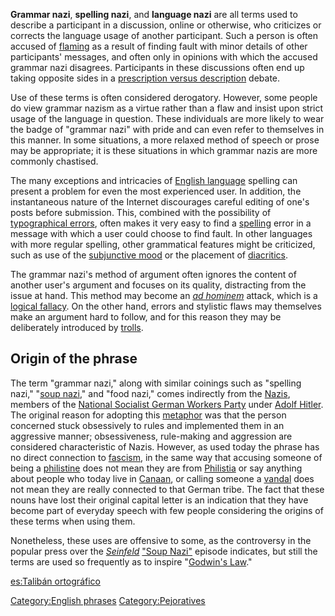 '''Grammar nazi''', '''spelling nazi''', and '''language nazi''' are all terms used to describe a participant in a discussion, online or otherwise, who criticizes or corrects the language usage of another participant. Such a person is often accused of [[flaming]] as a result of finding fault with minor details of other participants' messages, and often only in opinions with which the accused grammar nazi disagrees. Participants in these discussions often end up taking opposite sides in a [[Prescription and description| prescription versus description]] debate.

Use of these terms is often considered derogatory. However, some people do view grammar nazism as a virtue rather than a flaw and insist upon strict usage of the language in question. These individuals are more likely to wear the badge of "grammar nazi" with pride and can even refer to themselves in this manner. In some situations, a more relaxed method of speech or prose may be appropriate; it is these situations in which grammar nazis are more commonly chastised.

The many exceptions and intricacies of [[English language]] spelling can present a problem for even the most experienced user. In addition, the instantaneous nature of the Internet discourages careful editing of one's posts before submission. This, combined with the possibility of [[typographical error]]s, often makes it very easy to find a [[spelling]] error in a message with which a user could choose to find fault. In other languages with more regular spelling, other grammatical features might be criticized, such as use of the [[subjunctive mood]] or the placement of [[diacritic]]s.

The grammar nazi's method of argument often ignores the content of another user's argument and focuses on its quality, distracting from the issue at hand. This method may become an ''[[ad hominem]]'' attack, which is a [[logical fallacy]]. On the other hand, errors and stylistic flaws may themselves make an argument hard to follow, and for this reason they may be deliberately introduced by [[internet troll|trolls]].

==Origin of the phrase==
The term "grammar nazi," along with similar coinings such as "spelling nazi," "[[soup nazi]]," and "food nazi," comes indirectly from the [[Nazi]]s, members of the [[National Socialist German Workers Party]] under [[Adolf Hitler]]. The original reason for adopting this [[metaphor]] was that the person concerned stuck obsessively to rules and implemented them in an aggressive manner; obsessiveness, rule-making and aggression are considered characteristic of Nazis. However, as used today the phrase has no direct connection to [[fascism]], in the same way that accusing someone of being a [[philistine]] does not mean they are from [[Philistia]] or say anything about people who today live in [[Canaan]], or calling someone a [[vandal]] does not mean they are really connected to that German tribe. The fact that these nouns have lost their original capital letter is an indication that they have become part of everyday speech with few people considering the origins of these terms when using them. 

Nonetheless, these uses are offensive to some, as the controversy in the popular press over the ''[[Seinfeld]]'' [[Soup Nazi|"Soup Nazi"]] episode indicates, but still the terms are used so frequently as to inspire "[[Godwin's Law]]."


[[es:Talibán ortográfico]]

[[Category:English phrases]]
[[Category:Pejoratives]]